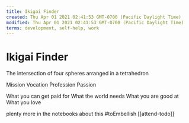 ```yaml
---
title: Ikigai Finder
created: Thu Apr 01 2021 02:41:53 GMT-0700 (Pacific Daylight Time)
modified: Thu Apr 01 2021 02:41:53 GMT-0700 (Pacific Daylight Time)
terms: development, self-help, work
---
```


# Ikigai Finder

The intersection of four spheres arranged in a tetrahedron

Mission
Vocation
Profession
Passion

What you can get paid for
What the world needs
What you are good at
What you love

plenty more in the notebooks about this
#toEmbellish [[attend-todo]]
